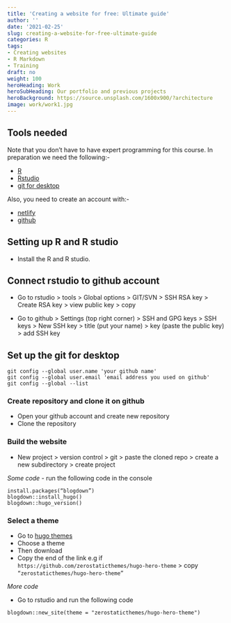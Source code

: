 ```yaml
---
title: 'Creating a website for free: Ultimate guide'
author: ''
date: '2021-02-25'
slug: creating-a-website-for-free-ultimate-guide
categories: R
tags:
- Creating websites
- R Markdown
- Training
draft: no
weight: 100
heroHeading: Work
heroSubHeading: Our portfolio and previous projects
heroBackground: https://source.unsplash.com/1600x900/?architecture
image: work/work1.jpg
---
```


## Tools needed

Note that you don't have to have expert programming for this course.
In preparation we need the following:-
 
- [R](https://cran.r-project.org/bin/windows/base/)
- [Rstudio](https://rstudio.com/products/rstudio/download/)
- [git for desktop](https://git-scm.com/downloads)
 
Also, you need to create an account with:- 
 
- [netlify](https://www.netlify.com/)
- [github](https://github.com/)

## Setting up R and R studio

- Install the R and R studio.

## Connect rstudio to github account

- Go to rstudio > tools > Global options >  GIT/SVN  > SSH RSA key > Create RSA key > view public key > copy

- Go to github > Settings (top right corner) > SSH and GPG keys > SSH keys >  New SSH key > title (put your name) > key (paste the public key) > add SSH key

## Set up the git for desktop

```
git config --global user.name 'your github name'
git config --global user.email 'email address you used on github'
git config --global --list
```

### Create repository and clone it on github


* Open your github account and create new repository
* Clone the repository

### Build the website

- New project > version control > git > paste the cloned repo > create a new subdirectory > create project

*Some code - *run the following code in the console

```
install.packages(“blogdown”)
blogdown::install_hugo()
blogdown::hugo_version()
```

### Select a theme

- Go to [hugo themes](https://themes.gohugo.io/) 
- Choose a theme
- Then download
- Copy the end of the link e.g if `https://github.com/zerostaticthemes/hugo-hero-theme` > copy `“zerostaticthemes/hugo-hero-theme”`

*More code*

 - Go to rstudio and run the following code

```
blogdown::new_site(theme = "zerostaticthemes/hugo-hero-theme")
```


